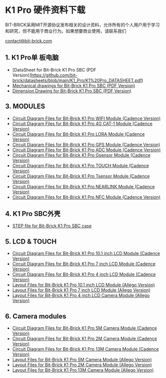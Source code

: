 # K1 Pro 硬件资料下载

BIT-BRICK采用MIT开源协议发布相关的设计资料，允许所有的个人用户用于学习和研究，但不能用于商业行为。如果想要商业使用，请联系我们

[contact@bit-brick.com](mailto:contact@bit-brick.com)

## 1. K1 Pro单 板电脑

- [DataSheet for Bit-Brick K1 Pro SBC (PDF Version)]https://github.com/bit-brick/datasheets/blob/main/K1_Pro/K1%20Pro_DATASHEET.pdf)
- [Mechanical drawings for Bit-Brick K1 Pro SBC (PDF Version)](https://github.com/bit-brick/datasheets/blob/main/K1_Pro/K1%20Pro_DVP_BOARD_V1_1.pdf)
- [Dimension Drawing for Bit-Brick K1 Pro SBC (PDF Version)](https://github.com/bit-brick/datasheets/blob/main/K1_Pro/K1Pro_Dimension_Drawing.pdf)

## 3. MODULES

- [Circuit Diagram Files for Bit-Brick K1 Pro WIFI Module (Cadence Version)](https://github.com/bit-brick/datasheets/blob/main/M.2_Model/M2_KEY_E_WIFI_V1_1.DSN)
- [Circuit Diagram Files for Bit-Brick K1 Pro 4G CAT-1 Module (Cadence Version)](https://github.com/bit-brick/datasheets/blob/main/M.2_Model/M2_KEY_E_4G_CAT1_V1_0.DSN)
- [Circuit Diagram Files for Bit-Brick K1 Pro LORA Module (Cadence Version)](https://github.com/bit-brick/datasheets/blob/main/M.2_Model/M2_KEY_E_LORA_V1_0.DSN)
- [Circuit Diagram Files for Bit-Brick K1 Pro GPS Module (Cadence Version)](https://github.com/bit-brick/datasheets/blob/main/M.2_Model/M2_KEY_E_GPS_V1_0.DSN)
- [Circuit Diagram Files for Bit-Brick K1 Pro ADC Module (Cadence Version)](https://github.com/bit-brick/datasheets/blob/main/M.2_Model/M2_KEY_E_ADC_V1_0.DSN)
- [Circuit Diagram Files for Bit-Brick K1 Pro Gsensor Module (Cadence Version)](https://github.com/bit-brick/datasheets/blob/main/M.2_Model/M2_KEY_E_Gsensor_V1_0.DSN)
- [Circuit Diagram Files for Bit-Brick K1 Pro TOUCH Module (Cadence Version)](https://github.com/bit-brick/datasheets/blob/main/M.2_Model/M2_KEY_E_TOUCH_V1_0.DSN)
- [Circuit Diagram Files for Bit-Brick K1 Pro Tsensor Module (Cadence Version)](https://github.com/bit-brick/datasheets/blob/main/M.2_Model/M2_KEY_E_Tsensor_V1_0.DSN)
- [Circuit Diagram Files for Bit-Brick K1 Pro NEARLINK Module (Cadence Version)](https://github.com/bit-brick/datasheets/blob/main/M.2_Model/M2_KEY_E_NEAR_LINK_V1_1.DSN)
- [Circuit Diagram Files for Bit-Brick K1 Pro NFC Module (Cadence Version)](https://github.com/bit-brick/datasheets/blob/main/M.2_Model/M2_KEY_E_NFC_V1_0.DSN)

## 4. K1 Pro SBC外壳

- [STEP file for Bit-Brick K1 Pro SBC case](#)


## 5. LCD & TOUCH

- [Circuit Diagram Files for Bit-Brick K1 Pro 10.1 inch LCD Module (Cadence Version)](#)
- [Circuit Diagram Files for Bit-Brick K1 Pro 7 inch LCD Module (Cadence Version)](#)
- [Circuit Diagram Files for Bit-Brick K1 Pro 4 inch LCD Module (Cadence Version)](#)
- [Layout Files for Bit-Brick K1 Pro 10.1 inch LCD Module (Allego Version)](#)
- [Layout Files for Bit-Brick K1 Pro 7 inch LCD Module (Allego Version)](#)
- [Layout Files for Bit-Brick K1 Pro 4 inch LCD Camera Module (Allego Version)](#)

## 6. Camera modules

- [Circuit Diagram Files for Bit-Brick K1 Pro 5M Camera Module (Cadence Version)](#)
- [Circuit Diagram Files for Bit-Brick K1 Pro 2M Camera Module (Cadence Version)](#)
- [Circuit Diagram Files for Bit-Brick K1 Pro 13M Camera Module (Cadence Version)](#)
- [Layout Files for Bit-Brick K1 Pro 5M Camera Module (Allego Version)](#)
- [Layout Files for Bit-Brick K1 Pro 2M Camera Module (Allego Version)](#)
- [Layout Files for Bit-Brick K1 Pro 13M Camera Module (Allego Version)](#)

